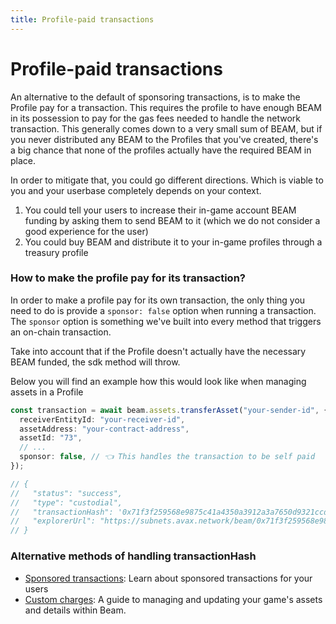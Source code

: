 ```yaml
---
title: Profile-paid transactions
---
```


# Profile-paid transactions

An alternative to the default of sponsoring transactions, is to make the Profile pay for a transaction. This requires the profile to have enough BEAM in its possession to pay for the gas fees needed to handle the network transaction. This generally comes down to a very small sum of BEAM, but if you never distributed any BEAM to the Profiles that you've created, there's a big chance that none of the profiles actually have the required BEAM in place.

In order to mitigate that, you could go different directions. Which is viable to you and your userbase completely depends on your context.

1. You could tell your users to increase their in-game account BEAM funding by asking them to send BEAM to it (which we do not consider a good experience for the user)
2. You could buy BEAM and distribute it to your in-game profiles through a treasury profile

### How to make the profile pay for its transaction?

In order to make a profile pay for its own transaction, the only thing you need to do is provide a `sponsor: false` option when running a transaction. The `sponsor` option is something we've built into every method that triggers an on-chain transaction.

Take into account that if the Profile doesn't actually have the necessary BEAM funded, the sdk method will throw.

Below you will find an example how this would look like when managing assets in a Profile

```typescript
const transaction = await beam.assets.transferAsset("your-sender-id", {
  receiverEntityId: "your-receiver-id",
  assetAddress: "your-contract-address",
  assetId: "73",
  // ...
  sponsor: false, // 👈 This handles the transaction to be self paid
});

// {
//   "status": "success",
//   "type": "custodial",
//   "transactionHash": '0x71f3f259568e9875c41a4350a3912a3a7650d9321ccd1d57641241128b4e504f',
//   "explorerUrl": "https://subnets.avax.network/beam/0x71f3f259568e9875c41a4350a3912a3a7650d9321ccd1d57641241128b4e504f"
// }
```

### Alternative methods of handling transactionHash

- [Sponsored transactions](/service/transactions/sponsored-transactions): Learn about sponsored transactions for your users
- [Custom charges](/service/transactions/custom-charges): A guide to managing and updating your game's assets and details within Beam.

